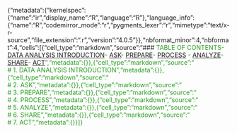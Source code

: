 {"metadata":{"kernelspec":{"name":"ir","display_name":"R","language":"R"},"language_info":{"name":"R","codemirror_mode":"r","pygments_lexer":"r","mimetype":"text/x-r-source","file_extension":".r","version":"4.0.5"}},"nbformat_minor":4,"nbformat":4,"cells":[{"cell_type":"markdown","source":"### <font color='289C1E'>TABLE OF CONTENTS<font><a class='anchor' id='top'></a>\n- [DATA ANALYSIS INTRODUCTION](#1)\n- [ASK](#2)\n- [PREPARE](#3)\n- [PROCESS](#4) \n- [ANALYZE](#5)\n- [SHARE](#6)\n- [ACT](#7)\n    \n","metadata":{}},{"cell_type":"markdown","source":"<a id=\"1\"></a> <br>\n# 1. DATA ANALYSIS INTRODUCTION","metadata":{}},{"cell_type":"markdown","source":"<a id=\"2\"></a> <br>\n# 2. ASK","metadata":{}},{"cell_type":"markdown","source":"<a id=\"3\"></a> <br>\n# 3. PREPARE","metadata":{}},{"cell_type":"markdown","source":"<a id=\"4\"></a> <br>\n# 4. PROCESS","metadata":{}},{"cell_type":"markdown","source":"<a id=\"5\"></a> <br>\n# 5. ANALYZE","metadata":{}},{"cell_type":"markdown","source":"<a id=\"6\"></a> <br>\n# 6. SHARE","metadata":{}},{"cell_type":"markdown","source":"<a id=\"7\"></a> <br>\n# 7. ACT","metadata":{}}]}